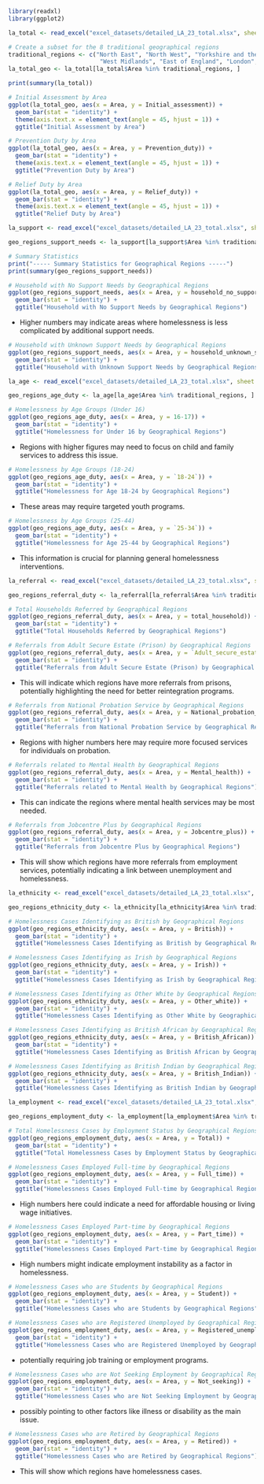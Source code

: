 ```r
library(readxl)
library(ggplot2)
```

```r
la_total <- read_excel("excel_datasets/detailed_LA_23_total.xlsx", sheet = 1)

# Create a subset for the 8 traditional geographical regions
traditional_regions <- c("North East", "North West", "Yorkshire and the Humber", "East Midlands", 
                          "West Midlands", "East of England", "London", "South East", "South West")
la_total_geo <- la_total[la_total$Area %in% traditional_regions, ]
```

```r
print(summary(la_total))
```

```r
# Initial Assessment by Area
ggplot(la_total_geo, aes(x = Area, y = Initial_assessment)) +
  geom_bar(stat = "identity") +
  theme(axis.text.x = element_text(angle = 45, hjust = 1)) +
  ggtitle("Initial Assessment by Area")
```

```r
# Prevention Duty by Area
ggplot(la_total_geo, aes(x = Area, y = Prevention_duty)) +
  geom_bar(stat = "identity") +
  theme(axis.text.x = element_text(angle = 45, hjust = 1)) +
  ggtitle("Prevention Duty by Area")
```

```r
# Relief Duty by Area
ggplot(la_total_geo, aes(x = Area, y = Relief_duty)) +
  geom_bar(stat = "identity") +
  theme(axis.text.x = element_text(angle = 45, hjust = 1)) +
  ggtitle("Relief Duty by Area")
```


```r
la_support <- read_excel("excel_datasets/detailed_LA_23_total.xlsx", sheet = 2)
```

```r
geo_regions_support_needs <- la_support[la_support$Area %in% traditional_regions, ]
```

```r
# Summary Statistics
print("----- Summary Statistics for Geographical Regions -----")
print(summary(geo_regions_support_needs))
```

```r
# Household with No Support Needs by Geographical Regions
ggplot(geo_regions_support_needs, aes(x = Area, y = household_no_support)) +
  geom_bar(stat = "identity") +
  ggtitle("Household with No Support Needs by Geographical Regions")
```

 - Higher numbers may indicate areas where homelessness is less complicated by additional support needs.


```r
# Household with Unknown Support Needs by Geographical Regions
ggplot(geo_regions_support_needs, aes(x = Area, y = household_unknown_support)) +
  geom_bar(stat = "identity") +
  ggtitle("Household with Unknown Support Needs by Geographical Regions")
```

```r
la_age <- read_excel("excel_datasets/detailed_LA_23_total.xlsx", sheet = 3)

geo_regions_age_duty <- la_age[la_age$Area %in% traditional_regions, ]
```

```r
# Homelessness by Age Groups (Under 16)
ggplot(geo_regions_age_duty, aes(x = Area, y = 16-17)) +
  geom_bar(stat = "identity") +
  ggtitle("Homelessness for Under 16 by Geographical Regions")
```

 - Regions with higher figures may need to focus on child and family services to address this issue.

```r
# Homelessness by Age Groups (18-24)
ggplot(geo_regions_age_duty, aes(x = Area, y = `18-24`)) +
  geom_bar(stat = "identity") +
  ggtitle("Homelessness for Age 18-24 by Geographical Regions")
```

 - These areas may require targeted youth programs.

```r
# Homelessness by Age Groups (25-44)
ggplot(geo_regions_age_duty, aes(x = Area, y = `25-34`)) +
  geom_bar(stat = "identity") +
  ggtitle("Homelessness for Age 25-44 by Geographical Regions")
```

 - This information is crucial for planning general homelessness interventions.
 
```r
la_referral <- read_excel("excel_datasets/detailed_LA_23_total.xlsx", sheet = 4)
```
 
```r
geo_regions_referral_duty <- la_referral[la_referral$Area %in% traditional_regions, ]
```
 
```r
# Total Households Referred by Geographical Regions
ggplot(geo_regions_referral_duty, aes(x = Area, y = total_household)) +
  geom_bar(stat = "identity") +
  ggtitle("Total Households Referred by Geographical Regions")
```

```r
# Referrals from Adult Secure Estate (Prison) by Geographical Regions
ggplot(geo_regions_referral_duty, aes(x = Area, y = `Adult_secure_estate(prison)`)) +
  geom_bar(stat = "identity") +
  ggtitle("Referrals from Adult Secure Estate (Prison) by Geographical Regions")
```

 - This will indicate which regions have more referrals from prisons, potentially highlighting the need for better reintegration programs.


```r
# Referrals from National Probation Service by Geographical Regions
ggplot(geo_regions_referral_duty, aes(x = Area, y = National_probation_service)) +
  geom_bar(stat = "identity") +
  ggtitle("Referrals from National Probation Service by Geographical Regions")
```

 - Regions with higher numbers here may require more focused services for individuals on probation.

```r
# Referrals related to Mental Health by Geographical Regions
ggplot(geo_regions_referral_duty, aes(x = Area, y = Mental_health)) +
  geom_bar(stat = "identity") +
  ggtitle("Referrals related to Mental Health by Geographical Regions")
```

 - This can indicate the regions where mental health services may be most needed.


```r
# Referrals from Jobcentre Plus by Geographical Regions
ggplot(geo_regions_referral_duty, aes(x = Area, y = Jobcentre_plus)) +
  geom_bar(stat = "identity") +
  ggtitle("Referrals from Jobcentre Plus by Geographical Regions")
```

 - This will show which regions have more referrals from employment services, potentially indicating a link between unemployment and homelessness.
 
 
```r
la_ethnicity <- read_excel("excel_datasets/detailed_LA_23_total.xlsx", sheet = 5)
```

```r
geo_regions_ethnicity_duty <- la_ethnicity[la_ethnicity$Area %in% traditional_regions, ]
```

```r
# Homelessness Cases Identifying as British by Geographical Regions
ggplot(geo_regions_ethnicity_duty, aes(x = Area, y = British)) +
  geom_bar(stat = "identity") +
  ggtitle("Homelessness Cases Identifying as British by Geographical Regions")
```

```r
# Homelessness Cases Identifying as Irish by Geographical Regions
ggplot(geo_regions_ethnicity_duty, aes(x = Area, y = Irish)) +
  geom_bar(stat = "identity") +
  ggtitle("Homelessness Cases Identifying as Irish by Geographical Regions")
```

```r
# Homelessness Cases Identifying as Other White by Geographical Regions
ggplot(geo_regions_ethnicity_duty, aes(x = Area, y = Other_white)) +
  geom_bar(stat = "identity") +
  ggtitle("Homelessness Cases Identifying as Other White by Geographical Regions")
```

```r
# Homelessness Cases Identifying as British African by Geographical Regions
ggplot(geo_regions_ethnicity_duty, aes(x = Area, y = British_African)) +
  geom_bar(stat = "identity") +
  ggtitle("Homelessness Cases Identifying as British African by Geographical Regions")
```

```r
# Homelessness Cases Identifying as British Indian by Geographical Regions
ggplot(geo_regions_ethnicity_duty, aes(x = Area, y = British_Indian)) +
  geom_bar(stat = "identity") +
  ggtitle("Homelessness Cases Identifying as British Indian by Geographical Regions")
```

```r
la_employment <- read_excel("excel_datasets/detailed_LA_23_total.xlsx", sheet = 6)
```

```r
geo_regions_employment_duty <- la_employment[la_employment$Area %in% traditional_regions, ]
```

```r
# Total Homelessness Cases by Employment Status by Geographical Regions
ggplot(geo_regions_employment_duty, aes(x = Area, y = Total)) +
  geom_bar(stat = "identity") +
  ggtitle("Total Homelessness Cases by Employment Status by Geographical Regions")
```

```r
# Homelessness Cases Employed Full-time by Geographical Regions
ggplot(geo_regions_employment_duty, aes(x = Area, y = Full_time)) +
  geom_bar(stat = "identity") +
  ggtitle("Homelessness Cases Employed Full-time by Geographical Regions")
```

 - High numbers here could indicate a need for affordable housing or living wage initiatives.

```r
# Homelessness Cases Employed Part-time by Geographical Regions
ggplot(geo_regions_employment_duty, aes(x = Area, y = Part_time)) +
  geom_bar(stat = "identity") +
  ggtitle("Homelessness Cases Employed Part-time by Geographical Regions")
```

 - High numbers might indicate employment instability as a factor in homelessness.

```r
# Homelessness Cases who are Students by Geographical Regions
ggplot(geo_regions_employment_duty, aes(x = Area, y = Student)) +
  geom_bar(stat = "identity") +
  ggtitle("Homelessness Cases who are Students by Geographical Regions")
```

```r
# Homelessness Cases who are Registered Unemployed by Geographical Regions
ggplot(geo_regions_employment_duty, aes(x = Area, y = Registered_unemployed)) +
  geom_bar(stat = "identity") +
  ggtitle("Homelessness Cases who are Registered Unemployed by Geographical Regions")
```

 - potentially requiring job training or employment programs.

```r
# Homelessness Cases who are Not Seeking Employment by Geographical Regions
ggplot(geo_regions_employment_duty, aes(x = Area, y = Not_seeking)) +
  geom_bar(stat = "identity") +
  ggtitle("Homelessness Cases who are Not Seeking Employment by Geographical Regions")
```

 - possibly pointing to other factors like illness or disability as the main issue.

```r
# Homelessness Cases who are Retired by Geographical Regions
ggplot(geo_regions_employment_duty, aes(x = Area, y = Retired)) +
  geom_bar(stat = "identity") +
  ggtitle("Homelessness Cases who are Retired by Geographical Regions")
```

 - This will show which regions have homelessness cases.